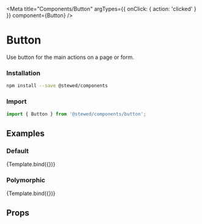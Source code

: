 
<Meta
    title="Components/Button"
    argTypes={{ onClick: { action: 'clicked' } }}
    component={Button}
/>

# Button

Use button for the main actions on a page or form.

### Installation

```bash
npm install --save @stewed/components
```

### Import

```js
import { Button } from '@stewed/components/button';
```

## Examples


### Default

<Canvas>
    <Story
        name="Base"
        args={{
            disabled: false,
            size: 'md',
            skin: 'primary',
            children: 'Button',
        }}
    >
        {Template.bind({})}
    </Story>
</Canvas>

### Polymorphic

<Canvas>
    <Story
        name="Polymorphic"
        args={{
            as: 'a',
            href: '#',
            skin: "secondary",
            children: 'Button',
        }}
    >
        {Template.bind({})}
    </Story>
</Canvas>

## Props

<ArgsTable of={Button} />
